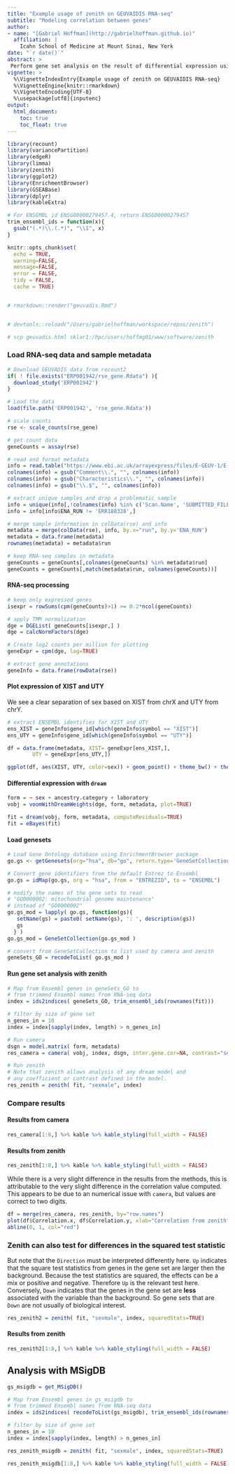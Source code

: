 ```yaml
---
title: "Example usage of zenith on GEUVAIDIS RNA-seq"
subtitle: "Modeling correlation between genes"
author:
- name: "[Gabriel Hoffman](http://gabrielhoffman.github.io)"
  affiliation: | 
    Icahn School of Medicine at Mount Sinai, New York
date: "`r date()`"
abstract: >
 Perform gene set analysis on the result of differential expression using linear (mixed) modeling with dream by considering the correlation between gene expression traits.  This package is a slight modification of limma::camera to 1) be compatible with dream, and 2) allow identification of gene sets with log fold changes with mixed sign.
vignette: >
  %\VignetteIndexEntry{Example usage of zenith on GEUVAIDIS RNA-seq}
  %\VignetteEngine{knitr::rmarkdown}
  %\VignetteEncoding{UTF-8}
  %\usepackage[utf8]{inputenc}
output:
  html_document:
    toc: true
    toc_float: true
---
```


```r
library(recount)
library(variancePartition)
library(edgeR)
library(limma)
library(zenith)
library(ggplot2)
library(EnrichmentBrowser)
library(GSEABase)
library(dplyr)
library(kableExtra)

# For ENSEMBL id ENSG00000279457.4, return ENSG00000279457
trim_ensembl_ids = function(x){
  gsub("(.*)\\.(.*)", "\\1", x) 
}
```

```r
knitr::opts_chunk$set(
  echo = TRUE,
  warning=FALSE,
  message=FALSE,
  error = FALSE,
  tidy = FALSE,
  cache = TRUE)


# rmarkdown::render("geuvadis.Rmd")


# devtools::reload("/Users/gabrielhoffman/workspace/repos/zenith")

# scp geuvadis.html sklar1:/hpc/users/hoffmg01/www/software/zenith

```

### Load RNA-seq data and sample metadata
```r
# Download GEUVADIS data from recount2
if( ! file.exists("ERP001942/rse_gene.Rdata") ){
  download_study('ERP001942')
}

# Load the data
load(file.path('ERP001942', 'rse_gene.Rdata'))

# scale counts
rse <- scale_counts(rse_gene)

# get count data
geneCounts = assay(rse)

# read and format metadata
info = read.table("https://www.ebi.ac.uk/arrayexpress/files/E-GEUV-1/E-GEUV-1.sdrf.txt", header=TRUE, sep="\t")
colnames(info) = gsub("Comment\\.", "", colnames(info))
colnames(info) = gsub("Characteristics\\.", "", colnames(info))
colnames(info) = gsub("\\.$", "", colnames(info))

# extract unique samples and drop a problematic sample
info = unique(info[,!colnames(info) %in% c('Scan.Name', 'SUBMITTED_FILE_NAME', 'FASTQ_URI')])
info = info[info$ENA_RUN != 'ERR188328',]

# merge sample information in colData(rse) and info
metadata = merge(colData(rse), info, by.x="run", by.y='ENA_RUN')
metadata = data.frame(metadata)
rownames(metadata) = metadata$run

# keep RNA-seq samples in metadata
geneCounts = geneCounts[,colnames(geneCounts) %in% metadata$run]
geneCounts = geneCounts[,match(metadata$run, colnames(geneCounts))]
```

#### RNA-seq processing
```r
# keep only expressed genes
isexpr = rowSums(cpm(geneCounts)>1) >= 0.2*ncol(geneCounts)

# apply TMM normalization
dge = DGEList( geneCounts[isexpr,] )
dge = calcNormFactors(dge)

# Create log2 counts per million for plotting
geneExpr = cpm(dge, log=TRUE)

# extract gene annotations
geneInfo = data.frame(rowData(rse))
```

#### Plot expression of XIST and UTY  
We see a clear separation of sex based on XIST from chrX and UTY from chrY.
```r
# extract ENSEMBL identifies for XIST and UTY
ens_XIST = geneInfo$gene_id[which(geneInfo$symbol == "XIST")]
ens_UTY = geneInfo$gene_id[which(geneInfo$symbol == "UTY")]

df = data.frame(metadata, XIST= geneExpr[ens_XIST,],
        UTY = geneExpr[ens_UTY,])

ggplot(df, aes(XIST, UTY, color=sex)) + geom_point() + theme_bw() + theme(aspect.ratio=1) + scale_color_manual(values = c("red", "blue"))
```



#### Differential expression with `dream`
```r
form = ~ sex + ancestry.category + laboratory
vobj = voomWithDreamWeights(dge, form, metadata, plot=TRUE)

fit = dream(vobj, form, metadata, computeResiduals=TRUE)
fit = eBayes(fit)
```

#### Load genesets
```r
# Load Gene Ontology database using EnrichmentBrowser package
go.gs <- getGenesets(org="hsa", db="go", return.type='GeneSetCollection')

# Convert gene identifiers from the default Entrez to Ensembl
go.gs = idMap(go.gs, org = "hsa", from = "ENTREZID", to = "ENSEMBL") 

# modify the names of the gene sets to read
# "GO0000002: mitochondrial genome maintenance"
# instead of "GO0000002"
go.gs_mod = lapply( go.gs, function(gs){
   setName(gs) = paste0( setName(gs), ': ', description(gs))
   gs
  } )
go.gs_mod = GeneSetCollection(go.gs_mod )

# convert from GeneSetCollection to list used by camera and zenith
geneSets_GO = recodeToList( go.gs_mod )
```


#### Run gene set analysis with zenith
```r
# Map from Ensembl genes in geneSets_GO to 
# from trimmed Ensembl names from RNA-seq data 
index = ids2indices( geneSets_GO, trim_ensembl_ids(rownames(fit)))

# filter by size of gene set
n_genes_in = 10
index = index[sapply(index, length) > n_genes_in]

# Run camera
dsgn = model.matrix( form, metadata)
res_camera = camera( vobj, index, dsgn, inter.gene.cor=NA, contrast="sexmale")

# Run zenith
# Note that zenith allows analysis of any dream model and 
# any coefficient or contrast defined in the model. 
res_zenith = zenith( fit, "sexmale", index)
```

### Compare results

#### Results from camera
```r
res_camera[1:8,] %>% kable %>% kable_styling(full_width = FALSE)
```

#### Results from zenith
```r
res_zenith[1:8,] %>% kable %>% kable_styling(full_width = FALSE)
```

While there is a very slight difference in the results from the methods, this is attributable to the very slight difference in the correlation value computed.  This appears to be due to an numerical issue with `camera`, but values are correct to two digits.   
```r
df = merge(res_camera, res_zenith, by="row.names")
plot(df$Correlation.x, df$Correlation.y, xlab="Correlation from zenith", ylab="Correlation from camera")
abline(0, 1, col="red")
```

### Zenith can also test for differences in the squared test statistic
But note that the `Direction` must be interpreted differently here.  `Up` indicates that the square test statistics from genes in the gene set are larger then the background.  Because the test statistics are squared, the effects can be a mix or positive and negative.  Therefore `Up` is the relevant test here.  Conversely, `Down` indicates that the genes in the gene set are __less__ associated with the variable than the background.  So gene sets that are `Down` are not usually of biological interest.
```r
res_zenith2 = zenith( fit, "sexmale", index, squaredStats=TRUE)
```

#### Results from zenith
```r
res_zenith2[1:8,] %>% kable %>% kable_styling(full_width = FALSE)
```

## Analysis with MSigDB
```r
gs_msigdb = get_MSigDB()

# Map from Ensembl genes in gs_msigdb to 
# from trimmed Ensembl names from RNA-seq data 
index = ids2indices( recodeToList(gs_msigdb), trim_ensembl_ids(rownames(fit)))

# filter by size of gene set
n_genes_in = 10
index = index[sapply(index, length) > n_genes_in]

res_zenith_msigdb = zenith( fit, "sexmale", index, squaredStats=TRUE)
```

```r
res_zenith_msigdb[1:8,] %>% kable %>% kable_styling(full_width = FALSE)
```





